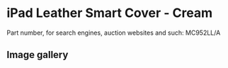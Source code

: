 # iPad Leather Smart Cover - Cream

Part number, for search engines, auction websites and such: MC952LL/A

## Image gallery

<div style={{ width: "768px" }}>
  <GalleryComponent
    images={[
      {
        original: "/everysource/MC952",
        thumbnail: "/everypreview/MC952",
      },
      {
        original: "/everysource/MC952_AV1_BLACK",
        thumbnail: "/everypreview/MC952_AV1_BLACK",
      },
      {
        original: "/everysource/MC952_AV1_WHITE",
        thumbnail: "/everypreview/MC952_AV1_WHITE",
      },
      {
        original: "/everysource/MC952_AV2_BLACK",
        thumbnail: "/everypreview/MC952_AV2_BLACK",
      },
      {
        original: "/everysource/MC952_AV2_WHITE",
        thumbnail: "/everypreview/MC952_AV2_WHITE",
      },
      {
        original: "/everysource/MC952_AV3_BLACK",
        thumbnail: "/everypreview/MC952_AV3_BLACK",
      },
      {
        original: "/everysource/MC952_AV3_WHITE",
        thumbnail: "/everypreview/MC952_AV3_WHITE",
      },
      {
        original: "/everysource/MC952_AV4_BLACK",
        thumbnail: "/everypreview/MC952_AV4_BLACK",
      },
      {
        original: "/everysource/MC952_AV4_WHITE",
        thumbnail: "/everypreview/MC952_AV4_WHITE",
      },
      {
        original: "/everysource/MC952_AV5",
        thumbnail: "/everypreview/MC952_AV5",
      }
    ]}
  />
</div>